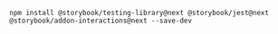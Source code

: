 ```shell
npm install @storybook/testing-library@next @storybook/jest@next @storybook/addon-interactions@next --save-dev
```
